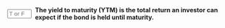 ::: {.question-block}

<form onsubmit="event.preventDefault(); checkAnswerBox('module6_tf_q36','T')" style="display: flex; align-items: center; gap: 8px;">
<input type="text" id="module6_tf_q36" name="module6_tf_q36" maxlength="1" placeholder="T or F" style="width: 55px;" data-correct-answer="T" /> 
<label for="module6_tf_q36"><strong>The yield to maturity (YTM) is the total return an investor can expect if the bond is held until maturity.</strong></label>
</form>

<div id="feedback-module6_tf_q36" class="feedback" data-status="" style="display:none;">
This is TRUE. YTM reflects the internal rate of return assuming the bond is held until it matures and all payments are made as scheduled.
</div>

:::
